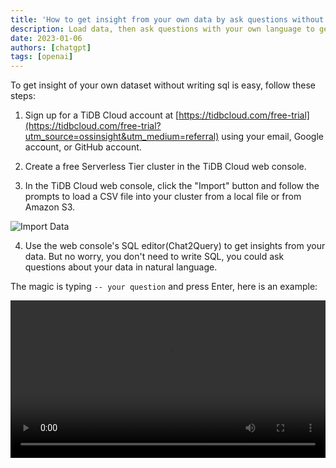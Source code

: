 ```yaml
---
title: 'How to get insight from your own data by ask questions without SQL skills?'
description: Load data, then ask questions with your own language to get insight from your own data.
date: 2023-01-06
authors: [chatgpt]
tags: [openai]
---
```




To get insight of your own dataset without writing sql is easy, follow these steps:

1. Sign up for a TiDB Cloud account at [https://tidbcloud.com/free-trial](https://tidbcloud.com/free-trial?utm_source=ossinsight&utm_medium=referral) using your email, Google account, or GitHub account.

2. Create a free Serverless Tier cluster in the TiDB Cloud web console.

3. In the TiDB Cloud web console, click the "Import" button and follow the prompts to load a CSV file into your cluster from a local file or from Amazon S3.

  ![Import Data](./import.png)

4. Use the web console's SQL editor(Chat2Query) to get insights from your data. But no worry, you don't need to write SQL, you could ask questions about your data in natural language.

  The magic is typing `-- your question` and press Enter, here is an example:

  <video src={mp4URLL} width="100%" autoplay controls></video>

